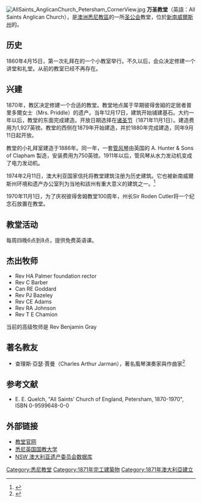 {{multiple issues|
{{citation style|time=2017-02-08T02:49:45+00:00}}
{{lead section|time=2017-02-08T02:49:45+00:00}}
{{refimprove|time=2017-02-08T02:49:45+00:00}}
{{trivia|time=2017-02-08T02:49:45+00:00}}
}}
[[File:AllSaints_AnglicanChurch_Petersham_CornerView.jpg|thumb]]
'''万圣教堂'''（英語：All Saints Anglican Church），是[[澳洲|澳洲]][[聖公會雪梨教區|悉尼教區]]的一所[[澳洲圣公会|圣公会]]教堂，位於[[新南威爾斯州|新南威爾斯州]]的{{link-en|彼得舍姆 (新南威爾斯州)|Petersham, New South Wales|彼得舍姆}}。

==历史==
1860年4月15日，第一次礼拜在{{link-en|彼得舍姆 (新南威爾斯州)|Petersham, New South Wales|彼得舍姆}}的一个小教室举行。不久以后，会众决定修建一个讲堂和礼堂。从前的教室已经不再存在。

==兴建==
1870年，教区决定修建一个合适的教堂。教堂地点属于早期彼得舍姆的定居者普里多爾女士（Mrs. Priddle）的遗产。当年12月17日，建筑开始铺建基石。大约一年以后，教堂的东面完成建造。开放日期选择在[[诸圣节|诸圣节]]（1871年11月1日）。建造费用为1,927英镑。教堂的西侧在1879年开始建造，并於1880年完成建造，同年9月11日起开放。

教堂的小礼拜室建造于1886年。同一年，一套[[管风琴|管风琴]]由英国的 A. Hunter & Sons of Clapham 製造，安装费用为750英镑。1911年以后，管风琴从水力发动机变成了电力发动机。

1974年2月11日，澳大利亚国家信托将教堂建筑注册为历史建筑。它也被新南威爾斯州环境和遗产办公室列为当地和該州有重大意义的建筑之一。<ref>{{Cite web |url=http://www.environment.nsw.gov.au/heritageapp/ViewHeritageItemDetails.aspx?ID=5055594 |title=NSW Office of Environment and Heritage statement of significance |access-date=2017-02-08 |archive-date=2015-12-22 |archive-url=https://web.archive.org/web/20151222093507/http://www.environment.nsw.gov.au/heritageapp/ViewHeritageItemDetails.aspx?ID=5055594 |dead-url=no }}</ref>

1970年11月1日，为了庆祝彼得舍姆教堂100周年，州长Sir Roden Cutler将一个纪念石放置在教堂。

== 教堂活动==
每周四晚6点到8点，提供免费英语课。

== 杰出牧师==
*Rev HA Palmer foundation rector
*Rev C Barber
*Can RE Goddard
*Rev PJ Bazeley
*Rev CE Adams
*Rev RA Johnson
*Rev T E Chamion
当前的高级牧师是 Rev Benjamin Gray

==著名教友==
*查理斯·亞瑟·賈曼（Charles Arthur Jarman），著名風琴演奏家與作曲家<ref>{{Cite web |url=http://www.adb.online.anu.edu.au/biogs/A140638b.htm |title=Jarman, Charles Arthur (1882 - 1968) Biographical Entry - Australian Dictionary of Biography Online<!-- Bot generated title --> |access-date=2017-02-08 |archive-date=2007-03-22 |archive-url=https://web.archive.org/web/20070322182626/http://www.adb.online.anu.edu.au/biogs/A140638b.htm |dead-url=no }}</ref>

==参考文献==
{{reflist|30em}}
*E. E. Quelch, "All Saints’ Church of England, Petersham, 1870-1970", ISBN 0-9599648-0-0

==外部链接==
*[http://www.allsaintspetersham.org.au/ 教堂官网] {{Wayback|url=http://www.allsaintspetersham.org.au/ |date=20110930083732 }}
*[http://www.sydneyanglicans.net/ 悉尼英国国教大学] {{Wayback|url=http://www.sydneyanglicans.net/ |date=20080718173638 }}
*[https://web.archive.org/web/20070927200711/http://www.heritage.nsw.gov.au/07_subnav_01_2.cfm?itemid=2030092 NSW 澳大利亚遗产委员会数据库]

{{coord|33|48|33.93|S|151|0|32.67|E|display=title}}

{{DEFAULTSORT:All Saints Anglican Church, Petersham}}
[[Category:悉尼教堂|Category:悉尼教堂]]
[[Category:1871年完工建築物|Category:1871年完工建築物]]
[[Category:1871年澳大利亞建立|Category:1871年澳大利亞建立]]